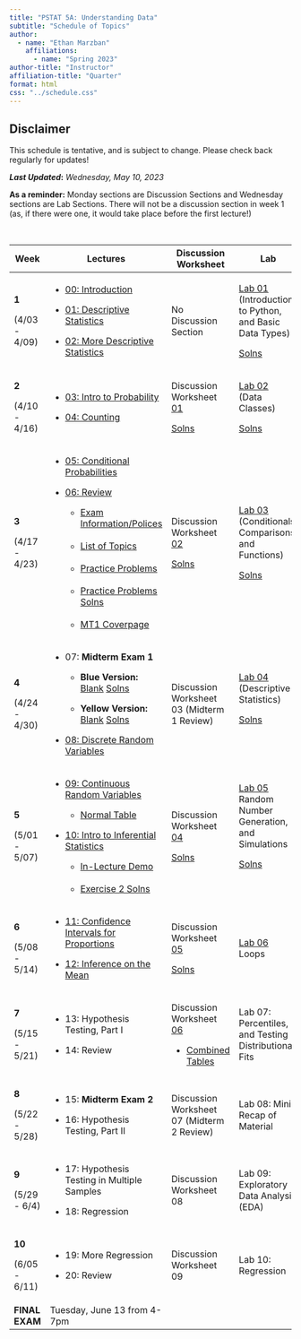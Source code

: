 ```yaml
---
title: "PSTAT 5A: Understanding Data"
subtitle: "Schedule of Topics"
author:
  - name: "Ethan Marzban"
    affiliations:
      - name: "Spring 2023"
author-title: "Instructor"
affiliation-title: "Quarter"
format: html
css: "../schedule.css"
---
```


::: callout-caution
## Disclaimer

This schedule is tentative, and is subject to change. Please check back regularly for updates!
:::

***Last Updated*****:** *Wednesday, May 10, 2023*\

**As a reminder:** Monday sections are Discussion Sections and Wednesday sections are Lab Sections. There will not be a discussion section in week 1 (as, if there were one, it would take place before the first lecture!)

\

+----------------+----------------------------------------------------------------------------------------------------------------------------------------------------------------------------------------------------------------------------------------------------------+-----------------------------------------------------------------------------------------------------------------------------------+----------------------------------------------------------------------------------------------------------------------------------------------------------+
| Week           | Lectures                                                                                                                                                                                                                                                 | Discussion Worksheet                                                                                                              | Lab                                                                                                                                                      |
+================+==========================================================================================================================================================================================================================================================+===================================================================================================================================+==========================================================================================================================================================+
| **1**          | -   <a href = "Lectures/Lecture00/Lec00.html" class = "button label-outline" target = "_blank">00: Introduction</a> <br />                                                                                                                               | No Discussion Section                                                                                                             | <a href = "Labs/Lab01_v2/lab01_v2.qmd" class = "button label-outline" target = "_blank">Lab 01</a> <br /> (Introduction to Python, and Basic Data Types) |
|                |                                                                                                                                                                                                                                                          |                                                                                                                                   |                                                                                                                                                          |
| (4/03 - 4/09)  | -   <a href = "Lectures/Lecture01/Lec01_v2.html" class = "button label-outline" target = "_blank">01: Descriptive Statistics</a> <br />                                                                                                                  |                                                                                                                                   | <a href = "../Files/Labs/Lab01_Solns.pdf" class = "button label-outline" target = "_blank">Solns <br />                                                  |
|                |                                                                                                                                                                                                                                                          |                                                                                                                                   |                                                                                                                                                          |
|                | -   <a href = "Lectures/Lecture02/Lec02.html" class = "button label-outline" target = "_blank">02: More Descriptive Statistics</a> <br />                                                                                                                |                                                                                                                                   |                                                                                                                                                          |
+----------------+----------------------------------------------------------------------------------------------------------------------------------------------------------------------------------------------------------------------------------------------------------+-----------------------------------------------------------------------------------------------------------------------------------+----------------------------------------------------------------------------------------------------------------------------------------------------------+
| **2**          | -   <a href = "Lectures/Lecture03/Lec03.html" class = "button label-outline" target = "_blank">03: Intro to Probability</a> <br />                                                                                                                       | Discussion Worksheet <a href = "../Files/Wkshts/Wksht01_blank.pdf" class = "button label-outline" target = "_blank">01</a> <br /> | <a href = "Labs/Lab02/lab02.qmd" class = "button label-outline" target = "_blank">Lab 02</a> <br /> (Data Classes)                                       |
|                |                                                                                                                                                                                                                                                          |                                                                                                                                   |                                                                                                                                                          |
| (4/10 - 4/16)  | -   <a href = "Lectures/Lecture04/Lec04.html" class = "button label-outline" target = "_blank">04: Counting</a> <br />                                                                                                                                   | <a href = "../Files/Wkshts/Wksht01_solns.pdf" class = "button label-outline" target = "_blank">Solns <br />                       | <a href = "../Files/Labs/Lab02_Solns.pdf" class = "button label-outline" target = "_blank">Solns <br />                                                  |
+----------------+----------------------------------------------------------------------------------------------------------------------------------------------------------------------------------------------------------------------------------------------------------+-----------------------------------------------------------------------------------------------------------------------------------+----------------------------------------------------------------------------------------------------------------------------------------------------------+
| **3**          | -   <a href = "Lectures/Lecture05/Lec05.html" class = "button label-outline" target = "_blank">05: Conditional Probabilities</a> <br />                                                                                                                  | Discussion Worksheet <a href = "../Files/Wkshts/Wksht02_blank.pdf" class = "button label-outline" target = "_blank">02</a> <br /> | <a href = "Labs/Lab03/lab03.qmd" class = "button label-outline" target = "_blank">Lab 03</a> <br />(Conditionals, Comparisons, and Functions)            |
|                |                                                                                                                                                                                                                                                          |                                                                                                                                   |                                                                                                                                                          |
| (4/17 - 4/23)  | -   <a href = "Lectures/MT1Rev/mt1_rev_slides.html" class = "button label-outline" target = "_blank">06: Review</a> <br />                                                                                                                               | <a href = "../Files/Wkshts/Wksht02_solns.pdf" class = "button label-outline" target = "_blank">Solns <br />                       | <a href = "../Files/Labs/Lab03_Solns.pdf" class = "button label-outline" target = "_blank">Solns <br />                                                  |
|                |                                                                                                                                                                                                                                                          |                                                                                                                                   |                                                                                                                                                          |
|                |     -   <a href = "../Files/ExamInfo/mt1_info.pdf" class = "button label-outline" target = "_blank">Exam Information/Polices</a> <br />\                                                                                                                 |                                                                                                                                   |                                                                                                                                                          |
|                |     -   <a href = "../Files/ExamInfo/mt1_topics.pdf" class = "button label-outline" target = "_blank">List of Topics</a> <br />\                                                                                                                         |                                                                                                                                   |                                                                                                                                                          |
|                |     -   <a href = "../Files/ExamInfo/mt1_practice_problems.pdf" class = "button label-outline" target = "_blank">Practice Problems</a> <br />\                                                                                                           |                                                                                                                                   |                                                                                                                                                          |
|                |     -   <a href = "../Files/ExamInfo/mt1_practice_problems_solns.pdf" class = "button label-outline" target = "_blank">Practice Problems Solns</a> <br />\                                                                                               |                                                                                                                                   |                                                                                                                                                          |
|                |     -   <a href = "../Files/ExamInfo/mt1_coverpage.pdf" class = "button label-outline" target = "_blank">MT1 Coverpage</a> <br />                                                                                                                        |                                                                                                                                   |                                                                                                                                                          |
+----------------+----------------------------------------------------------------------------------------------------------------------------------------------------------------------------------------------------------------------------------------------------------+-----------------------------------------------------------------------------------------------------------------------------------+----------------------------------------------------------------------------------------------------------------------------------------------------------+
| **4**          | -   07: **Midterm Exam 1**                                                                                                                                                                                                                               | Discussion Worksheet 03 (Midterm 1 Review)                                                                                        | <a href = "Labs/Lab04/lab04.qmd" class = "button label-outline" target = "_blank">Lab 04</a> <br />(Descriptive Statistics)                              |
|                |                                                                                                                                                                                                                                                          |                                                                                                                                   |                                                                                                                                                          |
| (4/24 - 4/30)  |     -   **Blue Version:** <a href = "../Files/Exams/MT1_Blue_Blank.pdf" class = "button label-outline" target = "_blank">Blank</a> <a href = "../Files/Exams/MT1_Blue_Solns.pdf" class = "button label-outline" target = "_blank">Solns</a> <br />       |                                                                                                                                   | <a href = "../Files/Labs/Lab04_Solns.pdf" class = "button label-outline" target = "_blank">Solns <br /></a> <br />                                       |
|                |                                                                                                                                                                                                                                                          |                                                                                                                                   |                                                                                                                                                          |
|                |     -   **Yellow Version:** <a href = "../Files/Exams/MT1_Yellow_Blank.pdf" class = "button label-outline" target = "_blank">Blank</a> <a href = "../Files/Exams/MT1_Yellow_Solns.pdf" class = "button label-outline" target = "_blank">Solns</a> <br /> |                                                                                                                                   |                                                                                                                                                          |
|                |                                                                                                                                                                                                                                                          |                                                                                                                                   |                                                                                                                                                          |
|                | -   <a href = "Lectures/Lecture08/Lec08.html" class = "button label-outline" target = "_blank">08: Discrete Random Variables</a> <br />                                                                                                                  |                                                                                                                                   |                                                                                                                                                          |
+----------------+----------------------------------------------------------------------------------------------------------------------------------------------------------------------------------------------------------------------------------------------------------+-----------------------------------------------------------------------------------------------------------------------------------+----------------------------------------------------------------------------------------------------------------------------------------------------------+
| **5**          | -   <a href = "Lectures/Lecture09/Lec09.html" class = "button label-outline" target = "_blank">09: Continuous Random Variables</a> <br />                                                                                                                | Discussion Worksheet <a href = "../Files/Wkshts/Wksht04_blank.pdf" class = "button label-outline" target = "_blank">04</a> <br /> | <a href = "Labs/Lab05/lab05.qmd" class = "button label-outline" target = "_blank">Lab 05</a> <br /> Random Number Generation, and Simulations            |
|                |                                                                                                                                                                                                                                                          |                                                                                                                                   |                                                                                                                                                          |
| (5/01 - 5/07)  |     -   <a href = "../Files/Tables/Normal_Table.pdf" class = "button label-outline" target = "_blank">Normal Table</a>                                                                                                                                   | <a href = "../Files/Wkshts/Wksht04_solns.pdf" class = "button label-outline" target = "_blank">Solns <br /></a>                   | <a href = "../Files/Labs/Lab05_Solns.pdf" class = "button label-outline" target = "_blank">Solns </a><br />                                              |
|                |                                                                                                                                                                                                                                                          |                                                                                                                                   |                                                                                                                                                          |
|                | -   <a href = "Lectures/Lecture10/Lec10.html" class = "button label-outline" target = "_blank">10: Intro to Inferential Statistics</a> <br />                                                                                                            |                                                                                                                                   | <br />                                                                                                                                                   |
|                |                                                                                                                                                                                                                                                          |                                                                                                                                   |                                                                                                                                                          |
|                |     -   <a href = "Lectures/Lecture10/Lec10_Demo.pdf" class = "button label-outline" target = "_blank">In-Lecture Demo</a> <br />\                                                                                                                       |                                                                                                                                   |                                                                                                                                                          |
|                |     -   <a href = "Lectures/Lecture10/Lec10_Ex2.pdf" class = "button label-outline" target = "_blank">Exercise 2 Solns</a> <br />                                                                                                                        |                                                                                                                                   |                                                                                                                                                          |
+----------------+----------------------------------------------------------------------------------------------------------------------------------------------------------------------------------------------------------------------------------------------------------+-----------------------------------------------------------------------------------------------------------------------------------+----------------------------------------------------------------------------------------------------------------------------------------------------------+
| **6**          | -   <a href = "Lectures/Lecture11/Lec11.html" class = "button label-outline" target = "_blank">11: Confidence Intervals for Proportions</a> <br />                                                                                                       | Discussion Worksheet <a href = "../Files/Wkshts/Wksht05_blank.pdf" class = "button label-outline" target = "_blank">05</a> <br /> | <a href = "Labs/Lab06/lab06.qmd" class = "button label-outline" target = "_blank">Lab 06</a> <br />Loops                                                 |
|                |                                                                                                                                                                                                                                                          |                                                                                                                                   |                                                                                                                                                          |
| (5/08 - 5/14)  | -   <a href = "Lectures/Lecture12/Lec12.html" class = "button label-outline" target = "_blank">12: Inference on the Mean</a> <br />                                                                                                                      | <a href = "../Files/Wkshts/Wksht05_solns.pdf" class = "button label-outline" target = "_blank">Solns <br />                       |                                                                                                                                                          |
+----------------+----------------------------------------------------------------------------------------------------------------------------------------------------------------------------------------------------------------------------------------------------------+-----------------------------------------------------------------------------------------------------------------------------------+----------------------------------------------------------------------------------------------------------------------------------------------------------+
| **7**          | -   13: Hypothesis Testing, Part I                                                                                                                                                                                                                       | Discussion Worksheet <a href = "../Files/Wkshts/Wksht06_blank.pdf" class = "button label-outline" target = "_blank">06</a> <br /> | Lab 07: Percentiles, and Testing Distributional Fits                                                                                                     |
|                |                                                                                                                                                                                                                                                          |                                                                                                                                   |                                                                                                                                                          |
| (5/15 - 5/21)  | -   14: Review                                                                                                                                                                                                                                           | -   <a href = "../Files/Tables/Combined_Tables.pdf" class = "button label-outline" target = "_blank">Combined Tables</a>          |                                                                                                                                                          |
+----------------+----------------------------------------------------------------------------------------------------------------------------------------------------------------------------------------------------------------------------------------------------------+-----------------------------------------------------------------------------------------------------------------------------------+----------------------------------------------------------------------------------------------------------------------------------------------------------+
| **8**          | -   15: **Midterm Exam 2**                                                                                                                                                                                                                               | Discussion Worksheet 07 (Midterm 2 Review)                                                                                        | Lab 08: Mini Recap of Material                                                                                                                           |
|                |                                                                                                                                                                                                                                                          |                                                                                                                                   |                                                                                                                                                          |
| (5/22 - 5/28)  | -   16: Hypothesis Testing, Part II                                                                                                                                                                                                                      |                                                                                                                                   |                                                                                                                                                          |
+----------------+----------------------------------------------------------------------------------------------------------------------------------------------------------------------------------------------------------------------------------------------------------+-----------------------------------------------------------------------------------------------------------------------------------+----------------------------------------------------------------------------------------------------------------------------------------------------------+
| **9**          | -   17: Hypothesis Testing in Multiple Samples                                                                                                                                                                                                           | Discussion Worksheet 08                                                                                                           | Lab 09: Exploratory Data Analysis (EDA)                                                                                                                  |
|                |                                                                                                                                                                                                                                                          |                                                                                                                                   |                                                                                                                                                          |
| (5/29 - 6/4)   | -   18: Regression                                                                                                                                                                                                                                       |                                                                                                                                   |                                                                                                                                                          |
+----------------+----------------------------------------------------------------------------------------------------------------------------------------------------------------------------------------------------------------------------------------------------------+-----------------------------------------------------------------------------------------------------------------------------------+----------------------------------------------------------------------------------------------------------------------------------------------------------+
| **10**         | -   19: More Regression                                                                                                                                                                                                                                  | Discussion Worksheet 09                                                                                                           | Lab 10: Regression                                                                                                                                       |
|                |                                                                                                                                                                                                                                                          |                                                                                                                                   |                                                                                                                                                          |
| (6/05 - 6/11)  | -   20: Review                                                                                                                                                                                                                                           |                                                                                                                                   |                                                                                                                                                          |
+----------------+----------------------------------------------------------------------------------------------------------------------------------------------------------------------------------------------------------------------------------------------------------+-----------------------------------------------------------------------------------------------------------------------------------+----------------------------------------------------------------------------------------------------------------------------------------------------------+
| **FINAL EXAM** | Tuesday, June 13 from 4-7pm                                                                                                                                                                                                                              |                                                                                                                                   |                                                                                                                                                          |
+----------------+----------------------------------------------------------------------------------------------------------------------------------------------------------------------------------------------------------------------------------------------------------+-----------------------------------------------------------------------------------------------------------------------------------+----------------------------------------------------------------------------------------------------------------------------------------------------------+
